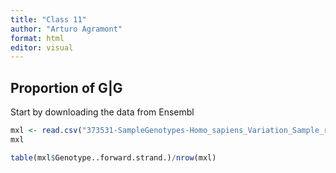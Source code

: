 ```yaml
---
title: "Class 11"
author: "Arturo Agramont"
format: html
editor: visual
---
```


## Proportion of G\|G

Start by downloading the data from Ensembl

```r
mxl <- read.csv("373531-SampleGenotypes-Homo_sapiens_Variation_Sample_rs12936231.csv")
mxl
```

```r
table(mxl$Genotype..forward.strand.)/nrow(mxl)


```
